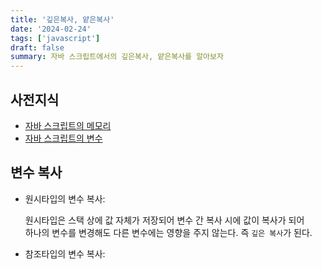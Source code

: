 ```yaml
---
title: '깊은복사, 얕은복사'
date: '2024-02-24'
tags: ['javascript']
draft: false
summary: 자바 스크립트에서의 깊은복사, 얕은복사를 알아보자
---
```


<TOCInline toc={props.toc} toHeading={4} />

## 사전지식

- [자바 스크립트의 메모리](/blog/javascript-memory)
- [자바 스크립트의 변수](/blog/javascript-variable)

## 변수 복사

- 원시타입의 변수 복사:

  원시타입은 스택 상에 값 자체가 저장되어 변수 간 복사 시에 값이 복사가 되어  
  하나의 변수를 변경해도 다른 변수에는 영향을 주지 않는다. 즉 `깊은 복사`가 된다.

- 참조타입의 변수 복사:
